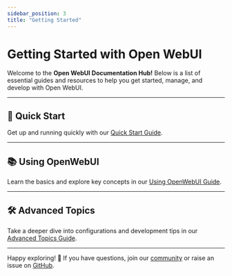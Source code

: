 ```yaml
---
sidebar_position: 3
title: "Getting Started"
---
```


# Getting Started with Open WebUI

Welcome to the **Open WebUI Documentation Hub!** Below is a list of essential guides and resources to help you get started, manage, and develop with Open WebUI.

---

## 🚀 Quick Start  
Get up and running quickly with our [Quick Start Guide](./quick-start).

---

## 📚 Using OpenWebUI  
Learn the basics and explore key concepts in our [Using OpenWebUI Guide](./using-openwebui).

---

## 🛠️ Advanced Topics  
Take a deeper dive into configurations and development tips in our [Advanced Topics Guide](./advanced-topics).

---

Happy exploring! 🎉 If you have questions, join our [community](https://discord.gg/5rJgQTnV4s) or raise an issue on [GitHub](https://github.com/open-webui/open-webui). 
